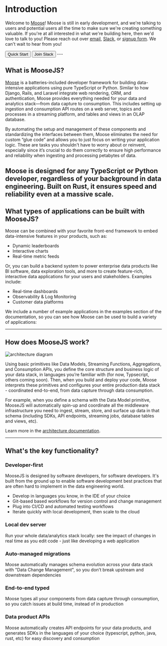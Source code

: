 
# Introduction

Welcome to [Moose](https://www.moosejs.com/)! Moose is still in early development, and we're talking
to users and potential users all the time to make sure we're creating something valuable. If you're at all
interested in what we're building here, then we'd love to talk to you!
Please reach out over [email](mailto:hello@moosejs.dev),
[Slack](https://join.slack.com/t/moose-community/shared_invite/zt-2fjh5n3wz-cnOmM9Xe9DYAgQrNu8xKxg),
or [signup form](https://fiveonefour.typeform.com/signup). We can't wait to hear from you!

<CTABar>
  <Link href="/getting-started/new-project">
    <Button>Quick Start</Button>
  </Link>
  <Link href="https://join.slack.com/t/moose-community/shared_invite/zt-2fjh5n3wz-cnOmM9Xe9DYAgQrNu8xKxg">
    <Button variant={"outline"}>Join Slack</Button>
  </Link>
</CTABar>
---

## What is MooseJS?

[Moose](https://www.moosejs.com) is a batteries-included developer framework for building data-intensive applications using pure TypeScript or Python. Similar to how Django, Rails, and Laravel integrate web rendering, ORM, and authentication, Moose provides everything needed for your data and analytics stack—from data capture to consumption. This includes setting up ingestion and consumption API routes on a web server, topics and processes in a streaming platform, and tables and views in an OLAP database.

By automating the setup and management of these components and standardizing the interfaces between them, Moose eliminates the need for custom “glue code” and allows you to just focus on writing your application logic. These are tasks you shouldn't have to worry about or reinvent, especially since it’s crucial to do them correctly to ensure high performance and reliability when ingesting and processing petabytes of data.

## Moose is designed for any TypeScript or Python developer, regardless of your background in data engineering. Built on Rust, it ensures speed and reliability even at a massive scale.

## What types of applications can be built with MooseJS?

Moose can be combined with your favorite front-end framework to embed data-intensive features in your products, such as:

- Dynamic leaderboards
- Interactive charts
- Real-time metric feeds

Or, you can build a backend system to power enterprise data products like BI software, data exploration tools, and more to create feature-rich, interactive data applications for your users and stakeholders. Examples include:

- Real-time dashboards
- Observability & Log Monitoring
- Customer data platforms

We include a number of example applications in the examples section of the documentation, so you can see how Moose can be used to build a variety of applications:

<Cards>
  <Card title="Product Analytics" href="/examples/product-analytics" />
  <Card title="Real-Time Leaderboards" href="/examples/realtime-leaderboard" />
</Cards>

---

## How does MooseJS work?

![architecture diagram](/img-diagram-full-dark.svg)

Using basic primitives like Data Models, Streaming Functions, Aggregations, and Consumption APIs,
you define the core structure and business logic
of your data stack, in languages you’re familiar with (for now, Typsecript, others coming soon).
Then, when you build and deploy your code, Moose interprets these primitives and configures your
entire production data stack - coordinated end-to-end, from data capture through data consumption.

For example, when you define a schema with the Data Model primitive, MooseJS will automatically
spin-up and coordinate all the middleware infrastructure you need to ingest, stream, store, and surface up
data in that schema (including SDKs, API endpoints, streaming jobs, database tables and views, etc).

Learn more in the [architecture documentation](https://docs.moosejs.com/getting-started/architecture).

---

## What's the key functionality?

### Developer-first

MooseJS is designed by software developers, for software developers. It's built from the ground up to enable
software development best practices that are often hard to implement in the data engineering world.

- Develop in languages you know, in the IDE of your choice
- Git-based based workflows for version control and change management
- Plug into CI/CD and automated testing workflows
- Iterate quickly with local development, then scale to the cloud

### Local dev server

Run your whole data/analytics stack locally: see the impact of changes in real time as you edit code -
just like developing a web application

### Auto-managed migrations

Moose automatically manages schema evolution across your data stack with "Data Change Management", so you
don’t break upstream and downstream dependencies

### End-to-end typed

Moose types all your components from data capture through consumption, so you catch issues at build time,
instead of in production

### Data product APIs

Moose automatically creates API endpoints for your data products, and generates SDKs in the languages of
your choice (typescript, python, java, rust, etc) for easy discovery and consumption
